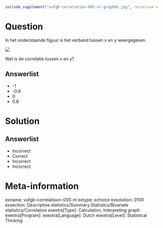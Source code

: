 ```r
include_supplement("vufgb-correlation-005-nl-graph01.jpg", recursive = TRUE)
```

Question
========

In het onderstaande figuur is het verband tussen x en y weergegeven.

![](vufgb-correlation-005-nl-graph01.jpg)

Wat is de correlatie tussen x en y?
  
Answerlist
----------
* -1
* -0.8
* 0
* 0.8

Solution
========

Answerlist
----------
* Incorrect
* Correct
* Incorrect
* Incorrect

Meta-information
================
exname: vufgb-correlatioon-005-nl
extype: schoice
exsolution: 0100
exsection: Descriptive statistics/Summary Statistics/Bivariate statistics/Correlation
exextra[Type]: Calculation, Interpreting graph
exextra[Program]: 
exextra[Language]: Dutch
exextra[Level]: Statistical Thinking
